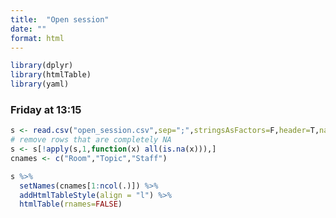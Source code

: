 ```yaml
---
title:  "Open session"
date: ""
format: html
---
```


```r
library(dplyr)
library(htmlTable)
library(yaml)
```

### Friday at 13:15

<div class="table-schedule">

```r
s <- read.csv("open_session.csv",sep=";",stringsAsFactors=F,header=T,na.strings="",colClasses="character")
# remove rows that are completely NA
s <- s[!apply(s,1,function(x) all(is.na(x))),]
cnames <- c("Room","Topic","Staff")

s %>%
  setNames(cnames[1:ncol(.)]) %>%
  addHtmlTableStyle(align = "l") %>% 
  htmlTable(rnames=FALSE)
```

</div>
